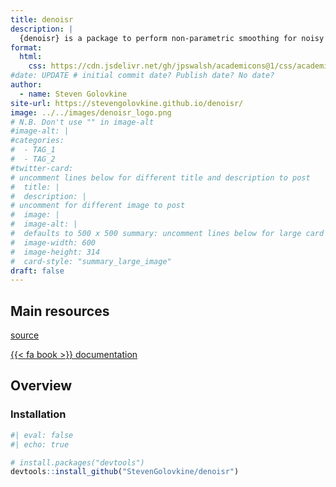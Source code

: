 ```yaml
---
title: denoisr
description: |
  {denoisr} is a package to perform non-parametric smoothing for noisy curve data.
format: 
  html: 
    css: https://cdn.jsdelivr.net/gh/jpswalsh/academicons@1/css/academicons.min.css
#date: UPDATE # initial commit date? Publish date? No date?
author: 
  - name: Steven Golovkine
site-url: https://stevengolovkine.github.io/denoisr/
image: ../../images/denoisr_logo.png
# N.B. Don't use "" in image-alt
#image-alt: |
#categories:
#  - TAG_1
#  - TAG_2
#twitter-card: 
# uncomment lines below for different title and description to post
#  title: |
#  description: |
# uncomment for different image to post
#  image: |
#  image-alt: |
#  defaults to 500 x 500 summary: uncomment lines below for large card
#  image-width: 600 
#  image-height: 314
#  card-style: "summary_large_image" 
draft: false
---
```


## Main resources

::: {.grid .text-center}


::: {.g-col-12 .g-col-sm-6}
<div class="card h-100 border-light">
<a href="https://github.com/StevenGolovkine/denoisr" class="card-link heading-font"><i class="fa-brands fa-github-square"></i> source</a>
</div>

:::

::: {.g-col-12 .g-col-sm-6}
<div class="card h-100 border-light">
<a href="https://stevengolovkine.github.io/denoisr/" class="card-link heading-font">{{< fa book >}} documentation</a>
</div>

:::

:::


## Overview

### Installation

```r
#| eval: false
#| echo: true

# install.packages("devtools")
devtools::install_github("StevenGolovkine/denoisr")
```
